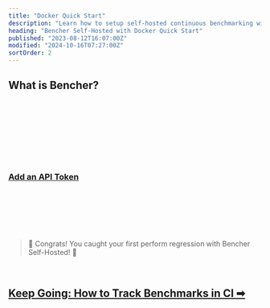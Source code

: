 ```yaml
---
title: "Docker Quick Start"
description: "Learn how to setup self-hosted continuous benchmarking with Bencher"
heading: "Bencher Self-Hosted with Docker Quick Start"
published: "2023-08-12T16:07:00Z"
modified: "2024-10-16T07:27:00Z"
sortOrder: 2
---
```



## What is Bencher?

<BencherIntro />

<br />

<DockerSelfHosted />

<br />

<DockerInstall />

<br />

<QSInstallCli />

<br />

<DockerRunServers />

<br />

<DockerBencherHost />

<br />

<DockerSelfHostedAccount />

<br />

<QSApiToken>
    <h3><a id="add-api-token" href="http://localhost:3000/console/users/tokens/add?back=aHR0cHM6Ly9iZW5jaGVyLmRldi9kb2NzL3R1dG9yaWFsL3F1aWNrLXN0YXJ0LyNhZGQtYXBpLXRva2Vu">Add an API Token</a></h3>
</QSApiToken>

<br />

<QSCreateProject />

<br />

<QSRunReport />

<br />

<QSGenerateAlert />

<br />
<br />

> 🐰 Congrats! You caught your first perform regression with Bencher Self-Hosted! 🎉

<br />

<h2><a href="/docs/how-to/track-benchmarks/">Keep Going: How to Track Benchmarks in CI ➡</a></h2>
